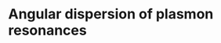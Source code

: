 # Angular dispersion of plasmon resonances
<!-- 
%\VignetteEngine{knitr::rmarkdown}
%\VignetteIndexEntry{dispersion}
-->

